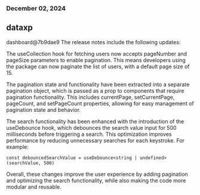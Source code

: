 ### December 02, 2024
## dataxp

dashboard@7b9dae9
The release notes include the following updates:

The useCollection hook for fetching users now accepts pageNumber and pageSize parameters to enable pagination. This means developers using the package can now paginate the list of users, with a default page size of 15.

The pagination state and functionality have been extracted into a separate pagination object, which is passed as a prop to components that require pagination functionality. This includes currentPage, setCurrentPage, pageCount, and setPageCount properties, allowing for easy management of pagination state and behavior.

The search functionality has been enhanced with the introduction of the useDebounce hook, which debounces the search value input for 500 milliseconds before triggering a search. This optimization improves performance by reducing unnecessary searches for each keystroke. For example:

```tsx
const debouncedSearchValue = useDebounce<string | undefined>(searchValue, 500)
```

Overall, these changes improve the user experience by adding pagination and optimizing the search functionality, while also making the code more modular and reusable.